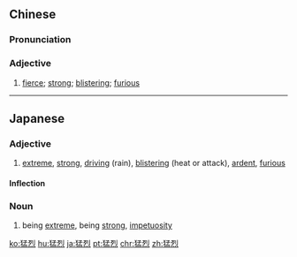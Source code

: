 ==Chinese==
{{zh-forms}}

===Pronunciation===
{{zh-pron
|m=měngliè
|c=maang5 lit6
|mn=béng-lia̍t
|cat=a
}}

===Adjective===
{{zh-adj}}

# [[fierce]]; [[strong]]; [[blistering]]; [[furious]]

----

==Japanese==
{{ja-kanjitab|もう|れつ|yomi=on}}

===Adjective===
{{ja-adj|もうれつ|infl=な}}

# [[extreme]], [[strong]], [[driving]] (rain), [[blistering]] (heat or attack), [[ardent]], [[furious]]
#: {{ja-usex|東海から西の各地を中心に、２４日に続いて'''猛烈'''な暑さとなりました。|とうかい から にし の かくち を ちゅうしん に、 にじゅうよっか に つづいて '''もうれつ''' な あつさ と なりました。|From Tōkai to all over western Japan, where it centered, blistering heat continued to the 24th.}}

====Inflection====
{{ja-na|もうれつ}}

===Noun===
{{ja-noun|もうれつ}}

# being [[extreme]], being [[strong]], [[impetuosity]]

[[ko:猛烈]]
[[hu:猛烈]]
[[ja:猛烈]]
[[pt:猛烈]]
[[chr:猛烈]]
[[zh:猛烈]]